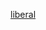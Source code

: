 {{Userbox-2
  |border-c = #000000
  |border-s = 1
  |id1-c    = #FFFFFF
  |id1-s    = 12
  |id1-fc   = #FFFFFF
  |id2-c    = #FFFFFF
  |id2-s    = 12
  |id2-fc   = #FFFFFF
  |info-c   = #DC143C
  |info-s   = 8
  |info-fc  = #FFFF
  |id1      = [[File:Blue flag waving.svg|40px]]
  |id2      = [[File:Yellow flag waving.svg|40px]]
  |info     = 這個用戶是[[保守自由主義]]者或同時支持[[自由主義]]和[[保守主義]]
  |nocat    = {{{nocat|}}}
}}
[[Category:维基自由主义者|{{PAGENAME}}]][[Category:维基保守主义者|{{PAGENAME}}]]
<noinclude>[[Category:政治主張用戶框模板|liberal]]</noinclude>